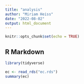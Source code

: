 ```yaml
---
title: "analysis"
author: "Miriam Heiss"
date: "2022-08-02"
output: html_document
---
```


```r
knitr::opts_chunk$set(echo = TRUE)
```

## R Markdown

```r
library(tidyverse)
```

```r
ec <- read_rds("ec.rds")
summary(ec)
```

